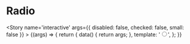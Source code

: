 
<Meta title='atoms/Radio' />

# Radio

<Story name='interactive'
    args={{
        disabled: false,
        checked: false,
        small: false
    }}
    >
    {(args) => {
        return {
            data() {
                return args;
            },
            template: '<input type="radio" class="a-radio" :class="{ \'-small\': small }" :disabled="disabled" :checked="checked" />',
        };
    }}
</Story>
